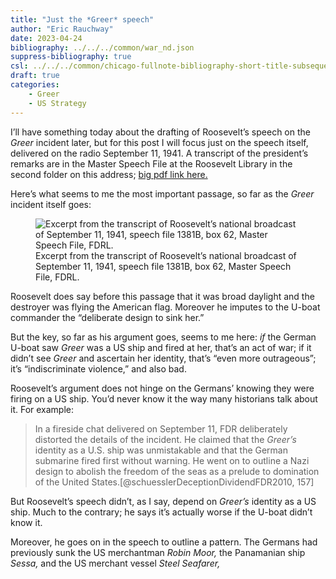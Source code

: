 ```yaml
---
title: "Just the *Greer* speech"
author: "Eric Rauchway"
date: 2023-04-24
bibliography: ../../../common/war_nd.json
suppress-bibliography: true
csl: ../../../common/chicago-fullnote-bibliography-short-title-subsequent.csl
draft: true
categories:
    - Greer
    - US Strategy
---
```


I'll have something today about the drafting of Roosevelt's speech on the *Greer* incident later, but for this post I will focus just on the speech itself, delivered on the radio September 11, 1941. A transcript of the president's remarks are in the Master Speech File at the Roosevelt Library in the second folder on this address; [big pdf link here.](http://www.fdrlibrary.marist.edu/_resources/images/msf/msf01445)

Here's what seems to me the most important passage, so far as the *Greer* incident itself goes:

![Excerpt from the transcript of Roosevelt's national broadcast of September 11, 1941, speech file 1381B, box 62, Master Speech File, FDRL.](speech.png)

Roosevelt does say before this passage that it was broad daylight and the destroyer was flying the American flag. Moreover he imputes to the U-boat commander the "deliberate design to sink her." 

But the key, so far as his argument goes, seems to me here: *if* the German U-boat saw *Greer* was a US ship and fired at her, that's an act of war; if it didn't see *Greer* and ascertain her identity, that's "even more outrageous"; it's "indiscriminate violence," and also bad.

Roosevelt's argument does not hinge on the Germans' knowing they were firing on a US ship. You'd never know it the way many historians talk about it. For example:

> In a fireside chat delivered on September 11, FDR deliberately distorted the details of the incident. He claimed that the *Greer's* identity as a U.S. ship was unmistakable and that the German submarine fired first without warning. He went on to outline a Nazi design to abolish the freedom of the seas as a prelude to domination of the United States.[@schuesslerDeceptionDividendFDR2010, 157]

But Roosevelt's speech didn't, as I say, depend on *Greer's* identity as a US ship. Much to the contrary; he says it's actually worse if the U-boat didn't know it.

Moreover, he goes on in the speech to outline a pattern. The Germans had previously sunk the US merchantman *Robin Moor,* the Panamanian ship *Sessa,* and the US merchant vessel *Steel Seafarer,* 

